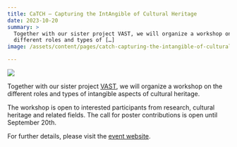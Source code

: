 ```yaml
---
title: CaTCH – Capturing the IntAngible of Cultural Heritage
date: 2023-10-20
summary: >
  Together with our sister project VAST, we will organize a workshop on the
  different roles and types of […]
image: /assets/content/pages/catch-capturing-the-intangible-of-cultural-heritageultural-heritage/image.jpg

---
```

![](https://intavia.eu/wp-content/uploads/2023/10/banner-CaTCH-1600x400-1-1024x256.jpg)

Together with our sister project [VAST](https://www.vast-project.eu/), we will organize a workshop on the different roles and types of intangible aspects of cultural heritage.

The workshop is open to interested participants from research, cultural heritage and related fields. The call for poster contributions is open until September 20th.

For further details, please visit the [event website](https://www.vast-project.eu/news-events/catch-conference/).
